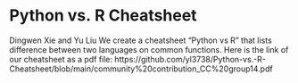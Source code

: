 # Python vs. R Cheatsheet

Dingwen Xie and Yu Liu
We create a cheatsheet "Python vs R" that lists difference between two languages on common functions. Here is the link of our cheatsheet as a pdf file: 
https://github.com/yl3738/Python-vs.-R-Cheatsheet/blob/main/community%20contribution_CC%20group14.pdf